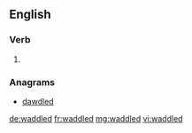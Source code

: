 ==English==

===Verb===
{{head|en}}

# {{en-past of|waddle}}

===Anagrams===
* [[dawdled#English|dawdled]]

[[de:waddled]]
[[fr:waddled]]
[[mg:waddled]]
[[vi:waddled]]